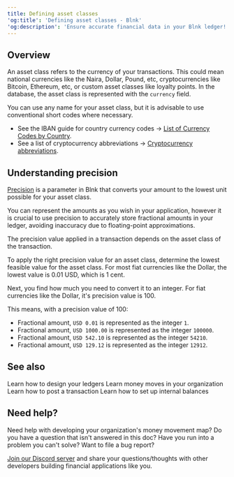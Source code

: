 ```yaml
---
title: Defining asset classes
'og:title': 'Defining asset classes - Blnk'
'og:description': 'Ensure accurate financial data in your Blnk ledger! This guide defines asset classes, explores transaction precision, and offers best practices. Learn how to represent currencies, crypto, and custom classes, and understand how precision prevents errors due to floating-point approximations.'
---
```


## Overview

An asset class refers to the currency of your transactions. This could mean national currencies like the Naira, Dollar, Pound, etc, cryptocurrencies like Bitcoin, Ethereum, etc, or custom asset classes like loyalty points. In the database, the asset class is represented with the `currency` field.

You can use any name for your asset class, but it is advisable to use conventional short codes where necessary. 

- See the IBAN guide for country currency codes → [List of Currency Codes by Country](https://www.iban.com/currency-codes).
- See a list of cryptocurrency abbreviations → [Cryptocurrency abbreviations](https://www.ifcmarkets.com/en/cryptocurrency-abbreviations).

## Understanding precision

[Precision](../tutorial/precision) is a parameter in Blnk that converts your amount to the lowest unit possible for your asset class. 

You can represent the amounts as you wish in your application, however it is crucial to use precision to accurately store fractional amounts in your ledger, avoiding inaccuracy due to floating-point approximations.

The precision value applied in a transaction depends on the asset class of the transaction. 

To apply the right precision value for an asset class, determine the lowest feasible value for the asset class. For most fiat currencies like the Dollar, the lowest value is 0.01 USD, which is 1 cent. 

Next, you find how much you need to convert it to an integer. For fiat currencies like the Dollar, it's precision value is 100.

This means, with a precision value of 100:

- Fractional amount, `USD 0.01` is represented as the integer `1`.
- Fractional amount, `USD 1000.00` is represented as the integer `100000`.
- Fractional amount, `USD 542.10` is represented as the integer `54210`.
- Fractional amount, `USD 129.12` is represented as the integer `12912`.

## See also

<CardGroup>
    <Card title="Ledger architecture" icon="book-open-cover" href="ledger-architecture">
        Learn how to design your ledgers
    </Card>
    <Card title="Money movement map" icon="book-open-cover" href="money-movement-map">
        Learn money moves in your organization
    </Card>
    <Card title="Record a transaction" icon="book-open-cover" href="/ledger/tutorial/record-a-transaction">
        Learn how to post a transaction
    </Card>
    <Card title="Setting up internal balances" icon="book-open-cover" href="/ledger/tutorial/internal-balances">
        Learn how to set up internal balances
    </Card>
</CardGroup>

## Need help?

Need help with developing your organization's money movement map? Do you have a question that isn't answered in this doc? Have you run into a problem you can't solve? Want to file a bug report?

[Join our Discord server](https://discord.gg/7WNv94zPpx) and share your questions/thoughts with other developers building financial applications like you.